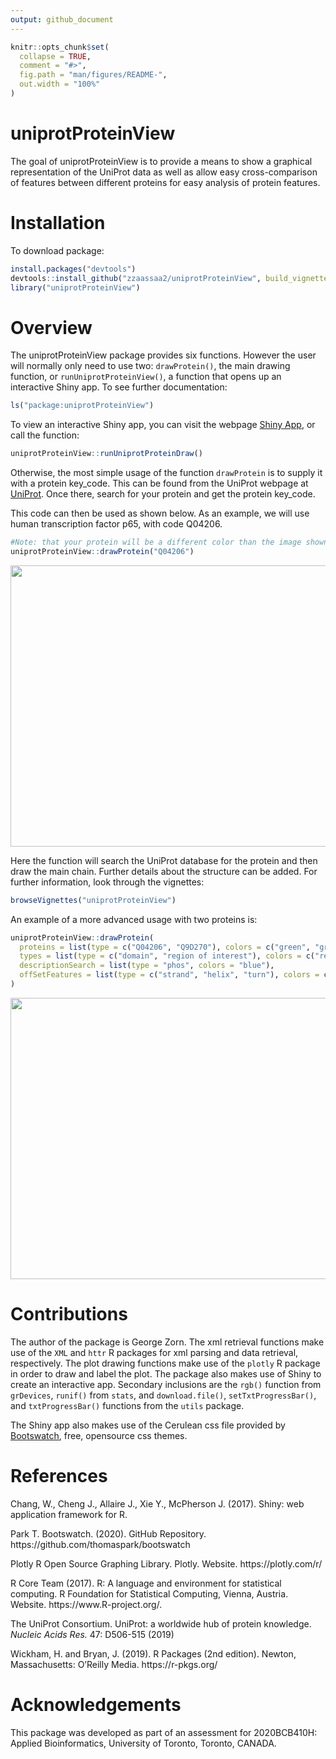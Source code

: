 ```yaml
---
output: github_document
---
```


```r
knitr::opts_chunk$set(
  collapse = TRUE,
  comment = "#>",
  fig.path = "man/figures/README-",
  out.width = "100%"
)
```

# uniprotProteinView

<!-- badges: start -->
<!-- badges: end -->

The goal of uniprotProteinView is to provide a means to show a graphical representation of the UniProt data as well as allow easy cross-comparison of features between different proteins for easy analysis of protein features.

# Installation

To download package:

```r
install.packages("devtools")
devtools::install_github("zzaassaa2/uniprotProteinView", build_vignettes = TRUE)
library("uniprotProteinView")
```

# Overview

The uniprotProteinView package provides six functions. However the user will normally only need to use two: `drawProtein()`, the main drawing function, or `runUniprotProteinView()`, a function that opens up an interactive Shiny app. To see further documentation:

```r
ls("package:uniprotProteinView")
```

To view an interactive Shiny app, you can visit the webpage [Shiny App](https://zzaassaa2.shinyapps.io/proteinView/), or call the function:

```r
uniprotProteinView::runUniprotProteinDraw()
```

Otherwise, the most simple usage of the function `drawProtein` is to supply it with a protein key_code. This can be found from the UniProt webpage at [UniProt](https://www.uniprot.org/). Once there, search for your protein and get the protein key_code.

This code can then be used as shown below. As an example, we will use human transcription factor p65, with code Q04206.

```r
#Note: that your protein will be a different color than the image shown, by default the function chooses a random color
uniprotProteinView::drawProtein("Q04206")
```

<div style="text-align:center"><img src="inst/extdata/first.png" width="800" height="450"/></div>

Here the function will search the UniProt database for the protein and then draw the main chain. Further details about the structure can be added. For further information, look through the vignettes:

```r
browseVignettes("uniprotProteinView")
```

An example of a more advanced usage with two proteins is:

```r
uniprotProteinView::drawProtein(
  proteins = list(type = c("Q04206", "Q9D270"), colors = c("green", "green")),
  types = list(type = c("domain", "region of interest"), colors = c("red", "purple")),
  descriptionSearch = list(type = "phos", colors = "blue"),
  offSetFeatures = list(type = c("strand", "helix", "turn"), colors = c("green", "orange", "purple"))
)
```

<div style="text-align:center"><img src="inst/extdata/second.png" width="800" height="450"/></div>

# Contributions

The author of the package is George Zorn. The xml retrieval functions make use of the `XML` and `httr` R packages for xml parsing and data retrieval, respectively. The plot drawing functions make use of the `plotly` R package in order to draw and label the plot. The package also makes use of Shiny to create an interactive app. Secondary inclusions are the `rgb()` function from `grDevices`, `runif()` from `stats`, and `download.file()`, `setTxtProgressBar()`, and `txtProgressBar()` functions from the `utils` package.

The Shiny app also makes use of the Cerulean css file provided by [Bootswatch](https://bootswatch.com/cerulean/), free, opensource css themes.

# References

Chang, W., Cheng J., Allaire J., Xie Y., McPherson J. (2017). Shiny: web application framework for R.

Park T. Bootswatch. (2020). GitHub Repository. https://github.com/thomaspark/bootswatch

Plotly R Open Source Graphing Library. Plotly. Website. https://plotly.com/r/

R Core Team (2017). R: A language and environment for statistical computing. R Foundation for Statistical Computing, Vienna, Austria. Website. https://www.R-project.org/.

The UniProt Consortium. UniProt: a worldwide hub of protein knowledge. *Nucleic Acids Res.* 47: D506-515 (2019)

Wickham, H. and Bryan, J. (2019). R Packages (2nd edition). Newton, Massachusetts: O’Reilly Media. https://r-pkgs.org/

# Acknowledgements

This package was developed as part of an assessment for 2020BCB410H: Applied Bioinformatics, University of Toronto, Toronto, CANADA.
